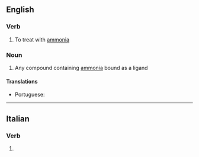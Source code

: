 ==English==

===Verb===
{{en-verb|ammoniat}}

# To treat with [[ammonia]]

===Noun===
{{en-noun}}

# {{lb|en|inorganic chemistry}} Any compound containing [[ammonia]] bound as a ligand

====Translations====
{{trans-top|any compound containing ammonia bound as a ligand}}
* Portuguese: {{t|pt|amoniato|m}}
{{trans-mid}}
{{trans-bottom}}

----

==Italian==

===Verb===
{{head|it|verb form}}

# {{inflection of|ammonire||2|p|pres|subj|lang=it}}
